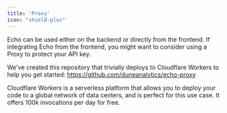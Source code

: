 ```yaml
---
title: 'Proxy'
icon: "shield-plus"
---
```


Echo can be used either on the backend or directly from the frontend. If integrating Echo from the frontend, you might want to consider using a Proxy to protect your API key.

We've created this repository that trivially deploys to Cloudflare Workers to help you get started: https://github.com/duneanalytics/echo-proxy

Cloudflare Workers is a serverless platform that allows you to deploy your code to a global network of data centers, and is perfect for this use case. It offers 100k invocations per day for free.
